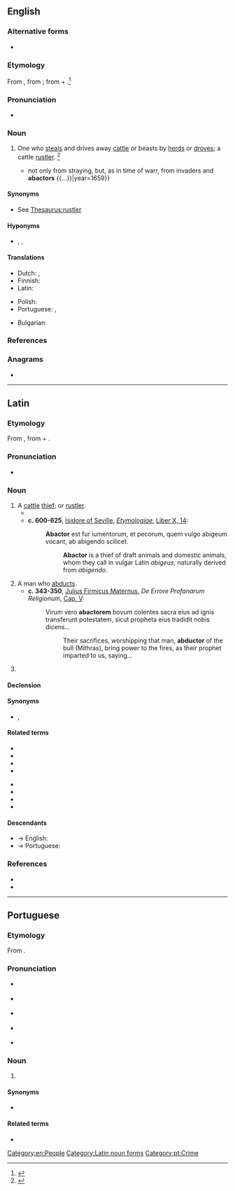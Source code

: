 ==English==

===Alternative forms===
* {{l|en|abacter}}

===Etymology===
From {{der|en|LL.|abactor||cattle rustler}}, from {{m|la|abigō||drive away}}; from {{m|la|ab||from, away from}} + {{m|la|agō||drive}}.<ref>{{R:MW3 1976|page=3}}</ref>

===Pronunciation===
* {{a|GenAm}} {{IPA|/ˈæˌbæk.tɚ/|/æˈbæk.tɚ/|lang=en}}

===Noun===
{{en-noun}}

# {{lb|en|legal|obsolete}} One who [[steal]]s and drives away [[cattle]] or beasts by [[herd]]s or [[drove]]s; a cattle [[rustler]]. {{defdate|Attested from the mid 17<sup>th</sup> century until the early 19<sup>th</sup> century.}}<ref>{{R:SOED5|page=2}}</ref>
#* {{quote-book|en|title=A Paraphrase and Annotations Upon the Books of the Psalms|author=H. Hammond|passage={{...}} not only from straying, but, as in time of warr, from invaders and '''abactors''' {{...}}|year=1659}}

====Synonyms====
* See [[Thesaurus:rustler]]

====Hyponyms====
* {{l|en|horse thief}}, {{l|en|sheepstealer}}, {{l|en|napper}} {{qualifier|obsolete}}

====Translations====
{{trans-top|one who steals and drives away cattle or beasts by herds}}
* Dutch: {{t|nl|runderdief|m}}, {{t+|nl|veedief|m}}
* Finnish: {{t|fi|karjavaras}}
* Latin: {{t+|la|abactor|m}}
{{trans-mid}}
* Polish: {{t|pl|[[złodziej]] [[bydło|bydła]]|m-pr}}
* Portuguese: {{t+|pt|abactor|m}}, {{t+|pt|abígeo|m}}
{{trans-bottom}}

{{checktrans-top}}
* Bulgarian: {{t-check|bg|[[Крадец]] [[на]] [[добитък]]|sc=Cyrl}} {{attention|bg|2=was "Крадец на добитък" - assumed sum-of-parts; if an idiom, remove the wikilinks to the individual words. see [[User:Kephir/gadgets/xte#Translation_fixing]]}}
{{trans-mid}}
{{trans-bottom}}

===References===
<references/>

===Anagrams===
* {{anagrams|en|a=aabcort|CATOBAR|acrobat}}

[[Category:en:People]]

----

==Latin==

===Etymology===
From {{m|la|abigō||drive away}}, from {{m|la|ab||from, away from}} + {{m|la|agō||drive}}.

===Pronunciation===
* {{la-IPA|abāctor}}

===Noun===
{{la-noun|abāctor|abāctōris|m|third}}

# A [[cattle]] [[thief]]; {{l|en|abactor}} or [[rustler]].
#* {{Q|la|Firm.|Astr.|Liber VI|31|6|quote=Si vero in aquosis signis fuerint constituti, pecorum '''abactores''' efficient, insequentibus hominibus minaci semper gladio resistentes.|trans=But if they are arranged in the water signs, they create '''rustlers''' of domestic animals, opposing chasing men with an ever-threatening sword.}}
#* '''c. 600-625''', [[w:Isidore of Seville|Isidore of Seville]], ''[[w:Etymologiae|Etymologiae]]'', [https://archive.org/details/S.IsidoriOperaOmniaArevaloEdit.Tom.III1798/page/n485 Liber X, 14]:
#*: '''Abactor''' est fur iumentorum, et pecorum, quem vulgo abigeum vocant, ab abigendo scilicet.
#*:: '''Abactor''' is a thief of draft animals and domestic animals, whom they call in vulgar Latin ''abigeus'', naturally derived from ''abigendo''.
# A man who [[abduct]]s.
#* '''c. 343-350''', [[w:Julius Firmicus Maternus|Julius Firmicus Maternus]], ''De Errore Profanarum Religionum'', [https://archive.org/details/deerroreprofanar00firm/page/12 Cap. V]:
#*: Virum vero '''abactorem''' bovum colentes sacra eius ad ignis transferunt potestatem, sicut propheta eius tradidit nobis dicens...
#*:: Their sacrifices, worshipping that man, '''abductor''' of the bull (Mithras), bring power to the fires, as their prophet imparted to us, saying...
# {{inflection of|abāctor||voc|s|lang=la}}

====Declension====
{{la-ndecl|abāctor<3>}}

====Synonyms====
* {{sense|cattle thief}} {{l|la|abigeātor}}, {{l|la|abigeus}}

====Related terms====
{{top2}}
* {{l|la|abāctius}}
* {{l|la|abāctus}}
* {{l|la|abagmentum}}
* {{l|la|abiga}}
{{mid2}}
* {{l|la|abigeātor}}
* {{l|la|abigeātus}}
* {{l|la|abigeus}}
* {{l|la|abigō}}
{{bottom}}

====Descendants====
* → English: {{l|en|abactor}}
* → Portuguese: {{l|pt|abactor}}

===References===
* {{R:L&S}}
* {{R:du Cange}}

[[Category:Latin noun forms]]

----

==Portuguese==

===Etymology===
From {{der|pt|la|abactor}}.

===Pronunciation===
* {{a|Caipira}} {{IPA|/aˌbak(i)ˈtoɻ/|lang=pt}}
* {{a|Paulista}} {{IPA|/aˌbak(i)ˈtoɹ/|lang=pt}}
* {{a|South Brazil}} {{IPA|/aˌbak(i)ˈtoɾ/|lang=pt}}
* {{a|Portugal}} {{IPA|/ɐbɐktˈoɾ/|lang=pt}}
* {{hyphenation|a|bac|tor|lang=pt}}

===Noun===
{{pt-noun|m|es|f=abactora}}

# {{l|en|abactor}} {{gloss|cattle thief}}

====Synonyms====
* {{l|pt|abígeo}}

====Related terms====
* {{l|pt|abacto}}

[[Category:pt:Crime]]